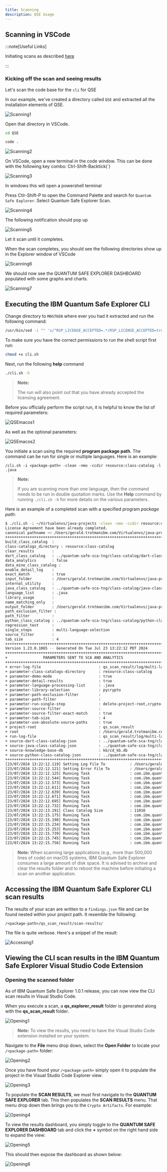 ```yaml
---
title: Scanning
description: QSE Usage
---
```



## Scanning in VSCode

:::note[Useful Links]

Initiating scans as described [here](https://www.ibm.com/docs/en/quantum-safe/quantum-safe-explorer/1.0.x?topic=extension-initiating-scan)

:::

### Kicking off the scan and seeing results

Let's scan the code base for the `cli` for QSE

In our example, we've created a directory called `QSE` and extracted all the installation elements of QSE.

![Scanning1](../../../assets/images/scanning1.png)

Open that directory in VSCode.

```zsh
cd QSE

code .
```
![Scanning2](../../../assets/images/scanning2.png)

On VSCode, open a new terminal in the code window. This can be done with the following key combo: Ctrl-Shift-Backtick(`)

![Scanning3](../../../assets/images/scanning3.png)

In windows this will open a powershell terminal

Press Ctlr-Shift-P to open the Command Palette and search for `Quantum Safe Explorer`. Select Quantum Safe Explorer Scan.

![Scanning4](../../../assets/images/scanning4.png)

The following notification should pop up

![Scanning5](../../../assets/images/scanning5.png)

Let it scan until it completes.

When the scan completes, you should see the following directories show up in the Explorer window of VSCode

![Scanning6](../../../assets/images/scanning6.png)

We should now see the QUANTUM SAFE EXPLORER DASHBOARD populated with some graphs and charts.

![Scanning7](../../../assets/images/scanning7.png)

## Executing the IBM Quantum Safe Explorer CLI


<Tabs syncKey="OS">
<TabItem label="Windows">


</TabItem>
<TabItem label="MacOS">


Change directory to `M0GT6EN` where ever you had it extracted and run the following command:


```zsh
/usr/bin/sed -i "" 's/^RSP_LICENSE_ACCEPTED=.*/RSP_LICENSE_ACCEPTED=true/' LicenseAcceptance.config
```

To make sure you have the correct permissions to run the shell script first run:

```zsh
chmod +x cli.sh
```

Next, run the following **help** command 

```zsh
./cli.sh -h 
```

> **Note:**
> 
> The run will also point out that you have already accepted the licensing agreement.

Before you officially perform the script run, it is helpful to know the list of required parameters:

![QSEmacos1](../../../assets/images/macos-qse-cli-required-params.png)

As well as the optional parameters:

![QSEmacos2](../../../assets/images/macos-qse-cli-optional-params.png)

You initiate a scan using the required **program package path**. The command can be run for single or multiple languages. Here is an example:

`/cli.sh -i <package-path> -clean -nmo -ccdir resource:class-catalog -l .java`

> **Note:**
> 
> If you are scanning more than one language, then the command needs to be run in double quotation marks. Use the **Help** command by running `./cli.sh -h` for more details on the various parameters.

Here is an example of a completed scan with a specified program *package path*:

```bash
$ ./cli.sh -i ~/Virtualenvs/java-projects -clean -nmo -ccdir resource:class-catalog -l .java
License Agreement have been already completed.
canonical pathname >> /Users/gerald.trotmanibm.com/Virtualenvs/java-projects
++++++++++++++++++++++++++++++++++++++++++++++++++++++++++++++++++++++++
build_class_catalog  : 
class-catalogs_directory : resource:class-catalog
clear_results        : 
dart_class_catalog   : ../quantum-safe-sca-tng/class-catalog/dart-class-catalog.json
data_analytics       : false
data_mine_class_catalog : 
enable_detail_log    : 
exact_match          : true
input_folder         : /Users/gerald.trotmanibm.com/Virtualenvs/java-projects
internal_utility     : 
java_class_catalog   : ../quantum-safe-sca-tng/class-catalog/java-class-catalog.json
language_list        : .java
library_usage        : 
name_matching_only   : 
output_folder        : /Users/gerald.trotmanibm.com/Virtualenvs/java-projects/qs_scan_result
path_exclusion_filter : 
path_filter          : 
python_class_catalog : ../quantum-safe-sca-tng/class-catalog/python-class-catalog.json
regression_test      : 
single_steps         : multi-language-selection
source_filter        : 
tab_size             : 4
++++++++++++++++++++++++++++++++++++++++++++++++++++++++++++++++++++++++
Version 1.23.0.1065 -- Generated On Tue Jul 23 13:22:12 PDT 2024
++++++++++++++++++++++++++++++++++++++++++++++++++++++++++++++++++++++++++++++++++++++++++++++++++++
+                PARAMETERS SENT TO SCA AND ANALYTICS
++++++++++++++++++++++++++++++++++++++++++++++++++++++++++++++++++++++++++++++++++++++++++++++++++++
+ error-log-file                          : qs_scan_result/log/multi-language-err.log
+ parameter-class-catalogs-directory      : resource:class-catalog
+ parameter-demo-mode                     : true
+ parameter-detail-results                : true
+ parameter-language-processing-list      : .java
+ parameter-library-selection             : pycrypto
+ parameter-path-exclusion-filter         : 
+ parameter-path-filter                   : 
+ parameter-run-single-step               : delete-project-root,crypto-name-matching-only,multi-language-selection
+ parameter-source-filter                 : 
+ parameter-source-filter-exact-match     : true
+ parameter-tab-size                      : 4
+ parameter-use-absolute-source-paths     : true
+ project-root                            : qs_scan_result
+ root                                    : /Users/gerald.trotmanibm.com/Virtualenvs/java-projects
+ run-log-file                            : qs_scan_result/log/multi-language.log
+ source-dart-class-catalog-json          : ../quantum-safe-sca-tng/class-catalog/dart-class-catalog.json
+ source-java-class-catalog-json          : ../quantum-safe-sca-tng/class-catalog/java-class-catalog.json
+ source-knowledge-base-db                : kb/cd_kb.db
+ source-python-class-catalog-json        : ../quantum-safe-sca-tng/class-catalog/python-class-catalog.json
++++++++++++++++++++++++++++++++++++++++++++++++++++++++++++++++++++++++++++++++++++++++++++++++++++
[23/07/2024 13:22:12.119] Setting Log File To           : /Users/gerald.trotmanibm.com/Virtualenvs/java-projects/qs_scan_result/log/multi-language.log
[23/07/2024 13:22:12.121] Setting Error File To         : /Users/gerald.trotmanibm.com/Virtualenvs/java-projects/qs_scan_result/log/multi-language-err.log
[23/07/2024 13:22:12.125] Running Task                  : com.ibm.quantumsafe.sca.lang.base.task.impl.LoadCryptoKBImpl
[23/07/2024 13:22:12.544] Running Task                  : com.ibm.quantumsafe.sca.lang.general.task.impl.DeleteProjectRootDirectoryImpl
[23/07/2024 13:22:12.573] Running Task                  : com.ibm.quantumsafe.sca.lang.general.task.impl.ClearScanResultsImpl
[23/07/2024 13:22:12.611] Running Task                  : com.ibm.quantumsafe.sca.lang.java.task.impl.JavaPreprocessImpl
[23/07/2024 13:22:12.639] Running Task                  : com.ibm.quantumsafe.sca.lang.java.task.impl.JavaTokenizeImpl
[23/07/2024 13:22:12.671] Running Task                  : com.ibm.quantumsafe.sca.reporting.task.impl.AddLineNumbersImpl
[23/07/2024 13:22:12.695] Running Task                  : com.ibm.quantumsafe.sca.lang.java.task.impl.JavaStructureImpl
[23/07/2024 13:22:12.732] Running Task                  : com.ibm.quantumsafe.sca.framework.common.BuildLocalClassCatalogImpl
[23/07/2024 13:22:13.191] Class Catalog Size            : 11010
[23/07/2024 13:22:15.175] Running Task                  : com.ibm.quantumsafe.sca.lang.java.task.impl.ExternalizeNestedCallsmpl
[23/07/2024 13:22:15.198] Running Task                  : com.ibm.quantumsafe.sca.framework.common.JavaBuildGraphModelImpl
[23/07/2024 13:22:15.234] Running Task                  : com.ibm.quantumsafe.sca.reporting.task.impl.BuildRcgSummaryAndCBOMFromModelImpl
[23/07/2024 13:22:15.253] Running Task                  : com.ibm.quantumsafe.sca.framework.common.AnalyzeClasssCatalogImpl
[23/07/2024 13:22:15.739] Running Task                  : com.ibm.quantumsafe.sca.reporting.task.impl.BuildDashboardFromFindings
[23/07/2024 13:22:15.745] Running Task                  : com.ibm.quantumsafe.sca.lang.general.task.impl.SendScanResultsImpl
[23/07/2024 13:22:15.756] Running Task                  : com.ibm.quantumsafe.sca.framework.common.impl.ProfileProcessImpl
```

> **Note:**
> When scanning large applications (e.g., more than 500,000 lines of code) on macOS systems, IBM Quantum Safe Explorer consumes a large amount of disk space. It is advised to archive and clear the results folder and to reboot the machine before initiating a scan on another application. 
> 
>

</TabItem>
</Tabs>


## Accessing the IBM Quantum Safe Explorer CLI scan results


<Tabs syncKey="OS">
<TabItem label="Windows">


</TabItem>
<TabItem label="MacOS">


The results of your scan are written to a `findings.json` file and can be found nested within your project path. It resemble the following:

`/<package-path>/qs_scan_result/scan-results/`

The file is quite verbose. Here's a snippet of the result:

![Accessing1](../../../assets/images/scan-results-json.png)

</TabItem>
</Tabs>


## Viewing the CLI scan results in the IBM Quantum Safe Explorer Visual Studio Code Extension

<Tabs syncKey="OS">
<TabItem label="Windows">


</TabItem>
<TabItem label="MacOS">

### Opening the scanned folder

As of IBM Quantum Safe Explorer 1.0.1 release, you can now view the CLI scan results in Visual Studio Code.

When you execute a scan, a **qs_explorer_result** folder is generated along with the **qs_scan_result** folder.

![Opening1](../../../assets/images/scan-results-directory.png)

> **Note:**
> To view the results, you need to have the Visual Studio Code extension installed on your system. 
> 
>

Navigate to the **File** menu drop down, select the **Open Folder** to locate your `/<package-path>` folder:

![Opening2](../../../assets/images/vs-code-find-project.png)

Once you have found your `/<package-path>` simply open it to populate the project in the Visual Studio Code Explorer view:

![Opening3](../../../assets/images/vs-code-open-project.png)

To populate the **SCAN RESULTS**, we must first navigate to the **QUANTUM SAFE EXPLORER** tab. This then populates the **SCAN RESULTS** menu. That menu drop down then brings you to the `Crypto Artifacts`. For example:

![Opening4](../../../assets/images/vs-code-quantum-safe-explorer.png)

To view the results dashboard, you simply toggle to the **QUANTUM SAFE EXPLORER DASHBOARD** tab and click the **+** symbol on the right hand side to expand the view:

![Opening5](../../../assets/images/vs-code-quantum-safe-dashboard-tab.png)

This should then expose the dashboard as shown below:

![Opening6](../../../assets/images/vs-code-quantum-safe-dashboard-view.png)

</TabItem>
</Tabs>